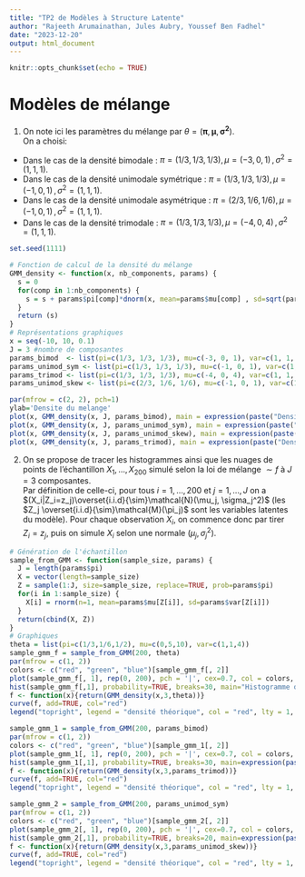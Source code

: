 ---
title: "TP2 de Modèles à Structure Latente"
author: "Rajeeth Arumainathan, Jules Aubry, Youssef Ben Fadhel"
date: "2023-12-20"
output: html_document
---

```{r setup, include=FALSE}
knitr::opts_chunk$set(echo = TRUE)
```
# Modèles de mélange
1. On note ici les paramètres du mélange par $\theta=(\mathbf{\pi}, \mathbf{\mu}, \mathbf{\sigma^2})$.  
On a choisi:
- Dans le cas de la densité bimodale : $\pi=(1/3,1/3,1/3), \, \mu=(-3,0,1) \, ,\sigma^2=(1,1,1)$.
- Dans le cas de la densité unimodale symétrique :    $\pi=(1/3,1/3,1/3), \, \mu=(-1,0,1) \, ,\sigma^2=(1,1,1)$.
- Dans le cas de la densité unimodale asymétrique :  $\pi=(2/3,1/6,1/6), \, \mu=(-1,0,1) \, ,\sigma^2=(1,1,1)$.
- Dans le cas de la densité trimodale : $\pi=(1/3,1/3,1/3), \, \mu=(-4,0,4) \, ,\sigma^2=(1,1,1)$.

```{r, echo = FALSE, eval=TRUE}
set.seed(1111)
```
```{r, echo=FALSE, eval=TRUE}
# Fonction de calcul de la densité du mélange
GMM_density <- function(x, nb_components, params) {
  s = 0
  for(comp in 1:nb_components) {
    s = s + params$pi[comp]*dnorm(x, mean=params$mu[comp] , sd=sqrt(params$var[comp]))
  }
  return (s)
}
# Représentations graphiques
x = seq(-10, 10, 0.1)
J = 3 #nombre de composantes
params_bimod  <- list(pi=c(1/3, 1/3, 1/3), mu=c(-3, 0, 1), var=c(1, 1, 1))
params_unimod_sym <- list(pi=c(1/3, 1/3, 1/3), mu=c(-1, 0, 1), var=c(1, 1, 1))
params_trimod <- list(pi=c(1/3, 1/3, 1/3), mu=c(-4, 0, 4), var=c(1, 1, 1))
params_unimod_skew <- list(pi=c(2/3, 1/6, 1/6), mu=c(-1, 0, 1), var=c(1, 1, 1))

par(mfrow = c(2, 2), pch=1)
ylab='Densite du melange'
plot(x, GMM_density(x, J, params_bimod), main = expression(paste("Densité bimodale: ", theta,'=',theta[1])), ylab=ylab)
plot(x, GMM_density(x, J, params_unimod_sym), main = expression(paste("Densité unimodale symétrique: ", theta,'=',theta[2])), ylab=ylab)
plot(x, GMM_density(x, J, params_unimod_skew), main = expression(paste("Densité unimodale asymétrique: ", theta,'=',theta[3])), ylab=ylab)
plot(x, GMM_density(x, J, params_trimod), main = expression(paste("Densité trimodale: ", theta,'=',theta[4])), ylab=ylab)

```

2. On se propose de tracer les histogrammes ainsi que les nuages de points de l'échantillon $X_1,\ldots,X_{200}$ simulé selon la loi de mélange $\sim f$ à $J=3$ composantes.  
Par définition de celle-ci, pour tous $i=1,\ldots,200$ et $j=1,\ldots,J$ on a  $(X_i|Z_i=z_j)\overset{i.i.d}{\sim}\mathcal{N}(\mu_j, \sigma_j^2)$ (les $Z_j \overset{i.i.d}{\sim}\mathcal{M}(\pi_j)$ sont les variables latentes du modèle).
Pour chaque observation $X_i$, on commence donc par tirer $Z_i=z_j$, puis on simule $X_i$ selon une normale $(\mu_j, \sigma_j^2)$.

```{r, echo=FALSE, eval=TRUE}
# Génération de l'échantillon
sample_from_GMM <- function(sample_size, params) {
  J = length(params$pi)
  X = vector(length=sample_size)
  Z = sample(1:J, size=sample_size, replace=TRUE, prob=params$pi)
  for(i in 1:sample_size) {
    X[i] = rnorm(n=1, mean=params$mu[Z[i]], sd=params$var[Z[i]])
  }
  return(cbind(X, Z))
}
# Graphiques
theta = list(pi=c(1/3,1/6,1/2), mu=c(0,5,10), var=c(1,1,4))
sample_gmm_f = sample_from_GMM(200, theta)
par(mfrow = c(1, 2))
colors <- c("red", "green", "blue")[sample_gmm_f[, 2]]
plot(sample_gmm_f[, 1], rep(0, 200), pch = '|', cex=0.7, col = colors, main = "Observations et leurs classes associées", xlab = "X", ylab = "", ylim=c(-0.5,0.5))
hist(sample_gmm_f[,1], probability=TRUE, breaks=30, main="Histogramme de l'échantillon simulé selon f")
f <- function(x){return(GMM_density(x,3,theta))}
curve(f, add=TRUE, col="red")
legend("topright", legend = "densité théorique", col = "red", lty = 1, lwd = 2)

sample_gmm_1 = sample_from_GMM(200, params_bimod)
par(mfrow = c(1, 2))
colors <- c("red", "green", "blue")[sample_gmm_1[, 2]]
plot(sample_gmm_1[, 1], rep(0, 200), pch = '|', cex=0.7, col = colors, main = "Observations et leurs classes associées", xlab = "X", ylab = "", ylim=c(-0.5,0.5))
hist(sample_gmm_1[,1], probability=TRUE, breaks=30, main=expression(paste("Histogramme de l'échantillon simulé selon ", theta[1])))
f <- function(x){return(GMM_density(x,3,params_trimod))}
curve(f, add=TRUE, col="red")
legend("topright", legend = "densité théorique", col = "red", lty = 1, lwd = 2)

sample_gmm_2 = sample_from_GMM(200, params_unimod_sym)
par(mfrow = c(1, 2))
colors <- c("red", "green", "blue")[sample_gmm_2[, 2]]
plot(sample_gmm_2[, 1], rep(0, 200), pch = '|', cex=0.7, col = colors, main = "Observations et leurs classes associées", xlab = "X", ylab = "", ylim=c(-0.5,0.5))
hist(sample_gmm_2[,1], probability=TRUE, breaks=20, main=expression(paste("Histogramme de l'échantillon simulé selon ", theta[2])))
f <- function(x){return(GMM_density(x,3,params_unimod_skew))}
curve(f, add=TRUE, col="red")
legend("topright", legend = "densité théorique", col = "red", lty = 1, lwd = 2)

```

